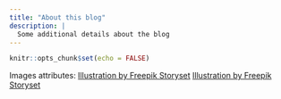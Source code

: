 ```yaml
---
title: "About this blog"
description: |
  Some additional details about the blog
---
```


```r
knitr::opts_chunk$set(echo = FALSE)
```

Images attributes:
<a href="https://storyset.com/business">Illustration by Freepik Storyset</a>
<a href="https://storyset.com/data">Illustration by Freepik Storyset</a>